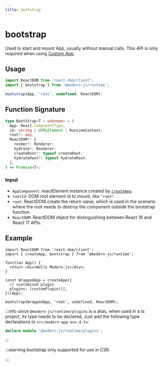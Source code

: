 ```yaml
---
title: bootstrap
---
```

# bootstrap

Used to start and mount App, usually without manual calls. This API is only required when using [Custom App](/guides/concept/entries#自定义-app).

## Usage

```ts
import ReactDOM from 'react-dom/client';
import { bootstrap } from '@modern-js/runtime';

bootstrap(App, 'root', undefined, ReactDOM);
```

## Function Signature

```ts
type BootStrap<T = unknown> = (
  App: React.ComponentType,
  id: string | HTMLElement | RuntimeContext,
  root?: any,
  ReactDOM?: {
    render?: Renderer;
    hydrate?: Renderer;
    createRoot?: typeof createRoot;
    hydrateRoot?: typeof hydrateRoot;
  },
) => Promise<T>;
```

### Input

- `AppComponent`: reactElement instance created by [`createApp`](./create-app).
- `rootId`: DOM root element id to mount, like `"root"`.
- `root`: ReactDOM.create the return value, which is used in the scenario where the root needs to destroy the component outside the bootstrap function.
- `ReactDOM`: ReactDOM object for distinguishing between React 18 and React 17 APIs.

## Example

```tsx
import ReactDOM from 'react-dom/client';
import { createApp, bootstrap } from '@modern-js/runtime';

function App() {
  return <div>Hello Modern.js</div>;
}

const WrappedApp = createApp({
  // customized plugin
  plugins: [customPlugin()],
})(App);

bootstrap(WrappedApp, 'root', undefined, ReactDOM);
```

:::info
since `@modern-js/runtime/plugins` is a alias, when used in a ts project, its type needs to be declared, Just add the following type declarations to `src/modern-app-env.d.ts`:

```ts
declare module '@modern-js/runtime/plugins';
```

:::

:::warning
bootstrap only supported for use in CSR.

:::
